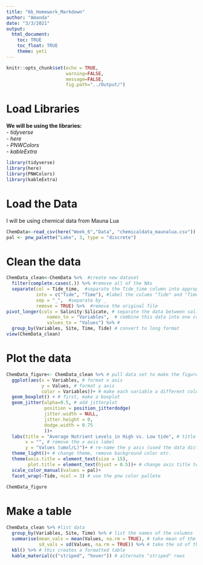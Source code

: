 ```yaml
---
title: "6b_Homework_Markdown"
author: "Amanda"
date: "3/3/2021"
output:
  html_document:
    toc: TRUE
    toc_float: TRUE
    theme: yeti
---
```


```r
knitr::opts_chunk$set(echo = TRUE, 
                      warning=FALSE,
                      message=FALSE, 
                      fig.path="../Output/")
```

# Load Libraries

**We will be using the libraries:**\
- *tidyverse*\
- *here*\
- *PNWColors*\
- *kableExtra*

```r
library(tidyverse)
library(here)
library(PNWColors)
library(kableExtra)
```

# Load the Data

I will be using chemical data from Mauna Lua

```r
ChemData<-read_csv(here("Week_6","Data", "chemicaldata_maunalua.csv"))
pal <- pnw_palette("Lake", 3, type = "discrete")
```

# Clean the data

```r
ChemData_clean<-ChemData %>%  #create new dataset 
  filter(complete.cases(.)) %>% #remove all of the NAs
  separate(col = Tide_time,  #separate the Tide_time column into appropriate columns for analysis 
           into = c("Tide", "Time"), #label the colums "Tide" and "Time"
           sep = "_",  #separate by _
           remove = TRUE) %>%  #remove the original file 
pivot_longer(cols = Salinity:Silicate, # separate the data between salinity and silicates
               names_to = "Variables",  # combine this data into one column called variables
               values_to = "Values") %>% #  
  group_by(Variables, Site, Time, Tide) # convert to long format 
view(ChemData_clean)
```

# Plot the data

```r
ChemData_figure<- ChemData_clean %>% # pull data set to make the figure 
  ggplot(aes(x = Variables, # format x axis
             y = Values, # format y axis
             color = Variables))+ # make each variable a different color
  geom_boxplot() + # first, make a boxplot
  geom_jitter(alpha=0.5, # add jitterplot 
              position = position_jitterdodge( 
              jitter.width = NULL, 
              jitter.height = 0, 
              dodge.width = 0.75
              ))+
  labs(title = "Average Nutrient Levels in High vs. Low tide", # title your plot
       x = "", # remove the x axis label
       y = "Values (umol/L)")+ # re-name the y axis (used the data dictionary to find the units)
  theme_light()+ # change theme, remove background color etc.
  theme(axis.title = element_text(size = 15),
        plot.title = element_text(hjust = 0.5))+ # change axis title text size 
  scale_color_manual(values = pal)+
  facet_wrap(~Tide, ncol = 3) # use the pnw color pallete 
  
ChemData_figure
```

# Make a table

```r
ChemData_clean %>% #list data 
  group_by(Variables, Site, Time) %>% # list the names of the columns
  summarise(mean_vals = mean(Values, na.rm = TRUE), # take mean of the values
            sd_vals = sd(Values, na.rm = TRUE)) %>% # take the sd of the values
  kbl() %>% # this creates a formatted table 
  kable_material(c("striped", "hover")) # alternate "striped" rows
```
